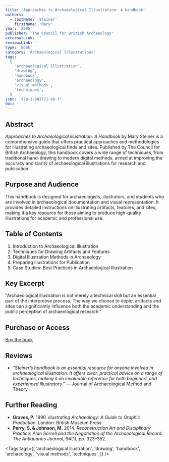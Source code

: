 ```yaml
---
title: 'Approaches to Archaeological Illustration: A Handbook'
authors:
  - lastName: 'Steiner'
    firstName: 'Mary'
year: '2005'
publisher: 'The Council for British Archaeology'
externalLink: ''
reviewsLink: ''
type: 'Book'
category: 'Archaeological Illustrations'
tags:
  [
    'archaeological illustration',
    'drawing',
    'handbook',
    'archaeology',
    'visual methods',
    'techniques',
  ]
isbn: '978-1-902771-49-7'
doi: ''
---
```


## Abstract

_Approaches to Archaeological Illustration: A Handbook_ by Mary Steiner is a comprehensive guide that offers practical approaches and methodologies for illustrating archaeological finds and sites. Published by The Council for British Archaeology, this handbook covers a wide range of techniques, from traditional hand-drawing to modern digital methods, aimed at improving the accuracy and clarity of archaeological illustrations for research and publication.

## Purpose and Audience

This handbook is designed for archaeologists, illustrators, and students who are involved in archaeological documentation and visual representation. It provides detailed instructions on illustrating artifacts, features, and sites, making it a key resource for those aiming to produce high-quality illustrations for academic and professional use.

## Table of Contents

1. Introduction to Archaeological Illustration
2. Techniques for Drawing Artifacts and Features
3. Digital Illustration Methods in Archaeology
4. Preparing Illustrations for Publication
5. Case Studies: Best Practices in Archaeological Illustration

## Key Excerpt

"Archaeological illustration is not merely a technical skill but an essential part of the interpretive process. The way we choose to depict artifacts and sites can significantly influence both the academic understanding and the public perception of archaeological research."

## Purchase or Access

[Buy the book](https://new.archaeologyuk.org/approaches-to-archaeological-illustration)

## Reviews

- _"Steiner’s handbook is an essential resource for anyone involved in archaeological illustration. It offers clear, practical advice on a range of techniques, making it an invaluable reference for both beginners and experienced illustrators."_ — Journal of Archaeological Method and Theory

## Further Reading

- **Graves, P.** 1990. _Illustrating Archaeology: A Guide to Graphic Production_. London: British Museum Press.
- **Perry, S. & Johnson, M.** 2014. _Reconstruction Art and Disciplinary Practice: Alan Sorrell and the Negotiation of the Archaeological Record_. _The Antiquaries Journal_, 94(1), pp. 323–352.

<Tags
  tags={[
    'archaeological illustration',
    'drawing',
    'handbook',
    'archaeology',
    'visual methods',
    'techniques',
  ]}
/>

